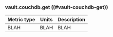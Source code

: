 ### vault.couchdb.get ((#vault-couchdb-get))

Metric type | Units | Description
----------- | ----- | -----------
BLAH     | BLAH    | BLAH